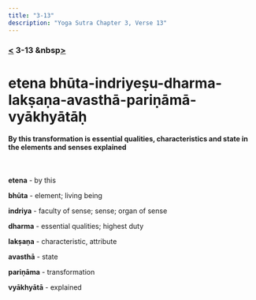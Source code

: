 ```yaml
---
title: "3-13"
description: "Yoga Sutra Chapter 3, Verse 13"
---
```


### [<](/Chapter-3/3-12/) 3-13 &nbsp[>](/Chapter-3/3-14/)

# etena bhūta-indriyeṣu-dharma-lakṣaṇa-avasthā-pariṇāmā-vyākhyātāḥ

#### By this transformation is essential qualities, characteristics and state in the elements and senses explained

<br />

**etena** - by this

**bhūta** - element; living being

**indriya** - faculty of sense; sense; organ of sense

**dharma** - essential qualities; highest duty

**lakṣaṇa** - characteristic, attribute

**avasthā** - state

**pariṇāma** - transformation

**vyākhyātā** - explained

<br />
